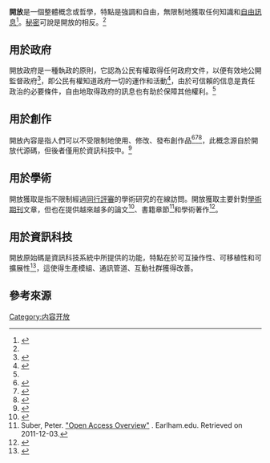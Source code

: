 {{for|個性上的開放|外向性與內向性}}
'''開放'''是一個整體概念或哲學，特點是強調{{link-en|透明度 (行為)|transparency (behavior)|透明度}}和自由，無限制地獲取任何知識和[[信息自由|自由訊息]]<ref name=Peters>{{cite web|last=Peters|first=Michael|title=The Idea of Openness: Open Education and Education for Openness|url=http://eepat.net/doku.php?id=open_education_and_education_for_openness|work=The Encyclopaedia of Educational Philosophy and Theory|accessdate=1 May 2014|deadurl=yes|archiveurl=https://archive.fo/20140501132743/http://eepat.net/doku.php?id=open_education_and_education_for_openness|archivedate=2014年5月1日}}</ref>。[[秘密|秘密]]可說是開放的相反。<ref name=Peters />

== 用於政府 ==
{{Main article|開放政府}}
開放政府是一種執政的原則，它認為公民有權取得任何政府文件，以便有效地公開監督政府<ref name="ruma">{{cite book |editor1-first=Daniel |editor1-last=Lathrop |editor2-first=Laurel |editor2-last=Ruma |title=Open Government: Transparency, Collaboration and Participation in Practice |publisher=O'Reilly Media |date=February 2010 |url=https://openlibrary.org/books/OL24435672M/Open_Government |isbn=978-0-596-80435-0 |access-date=2017-04-26 |archive-date=2020-08-19 |archive-url=https://web.archive.org/web/20200819204619/https://openlibrary.org/books/OL24435672M/Open_Government |dead-url=no }}</ref>，即公民有權知道政府一切的運作和活動<ref name="Birkinshaw">{{cite journal|last=Birkinshaw|first=Patrick|title=FREEDOM OF INFORMATION AND OPENNESS: FUNDAMENTAL HUMAN RIGHTS?|journal=Administrative Law Review|volume=58|issue=1|pages=177–218|url=http://web.b.ebscohost.com/ehost/detail?sid=ac4899af-cdac-4b67-8b67-d0f7951e70b3%40sessionmgr115&vid=1&hid=124&bdata=JnNpdGU9ZWhvc3QtbGl2ZQ%3d%3d#db=bth&AN=20477744&anchor=AN0020477744-10|accessdate=1 May 2014}}{{Dead link|date=2018年7月 |bot=InternetArchiveBot |fix-attempted=yes }}</ref>，由於可信賴的信息是責任政治的必要條件，自由地取得政府的訊息也有助於保障其他權利。<ref name = "Birkinshaw"/>

== 用於創作 ==
{{Main article|開放內容}}

開放內容是指人們可以不受限制地使用、修改、發布創作品<ref>{{cite web |url=http://freedomdefined.org/Definition |title=Definition of Free Cultural Works |accessdate=8 December 2011 |archive-date=2016-08-18 |archive-url=https://web.archive.org/web/20160818135549/http://freedomdefined.org/Definition |dead-url=no }}</ref><ref>{{cite web |url=https://www.gnu.org/philosophy/free-doc.html |title=Free Software and Free Manuals |accessdate=March 22, 2009 |last=Stallman |first=Richard |authorlink=Richard Stallman |date=November 13, 2008 |publisher=[[Free_Software_Foundation|Free Software Foundation]] |archive-date=2021-08-15 |archive-url=https://web.archive.org/web/20210815064923/https://www.gnu.org/philosophy/free-doc.html |dead-url=no }}</ref><ref name="grossman">{{Cite news| last = Grossman| first = Lev| title = New Free License to Cover Content Online| work = Netly News| accessdate = 2010-01-12| date = 1998-07-18| url = http://www.time.com/time/digital/daily/0,2822,621,00.html| archiveurl = https://web.archive.org/web/20000619122406/http://www.time.com/time/digital/daily/0%2C2822%2C621%2C00.html| archivedate = 2000-06-19| deadurl = yes}}</ref>，此概念源自於開放代源碼，但後者僅用於資訊科技中。<ref name="Open Content">{{cite web
| last = Wiley| first = David| title = Open Content| work = OpenContent.org| accessdate = 2012-04-17| year = 1998| url = http://www.opencontent.org/home.shtml| archiveurl = https://web.archive.org/web/19990128224600/http://www.opencontent.org/home.shtml| archivedate = 1999-01-28}}</ref>

== 用於學術 ==
{{Main article|開放獲取}}
開放獲取是指不限制經過[[同行評審|同行評審]]的學術研究的在線訪問。開放獲取主要針對[[學術期刊|學術期刊]]文章，但也在提供越來越多的論文<ref>{{cite journal|last=Schöpfel|first=Joachim|author2=Prost, Helene|title=Degrees of secrecy in an open environment. The case of electronic theses and dissertations|journal=ESSACHESS – Journal for Communication Studies|year=2013|volume=6|issue=2|url=http://www.essachess.com/index.php/jcs/article/view/214|issn=1775-352X|access-date=2017-04-26|archive-date=2014-01-01|archive-url=https://web.archive.org/web/20140101042356/http://www.essachess.com/index.php/jcs/article/view/214|dead-url=no}}</ref>、書籍章節<ref name="earlham.edu">Suber, Peter. [http://www.earlham.edu/~peters/fos/overview.htm "Open Access Overview"] {{Wayback|url=http://www.earlham.edu/~peters/fos/overview.htm |date=20070519103647 }}. Earlham.edu. Retrieved on 2011-12-03.</ref>和學術著作<ref>{{cite journal|journal=Library Journal|title=Directory of Open Access Books Goes Live|author=Meredith Schwartz|date=April 13, 2012|url=http://lj.libraryjournal.com/2012/04/academic-libraries/directory-of-open-access-books-goes-live/|access-date=2017-04-26|archive-date=2013-10-04|archive-url=https://web.archive.org/web/20131004231707/http://lj.libraryjournal.com/2012/04/academic-libraries/directory-of-open-access-books-goes-live/|dead-url=no}}</ref>。

== 用於資訊科技 ==
{{Main article|開放原始碼}}
開放原始碼是資訊科技系統中所提供的功能，特點在於可互操作性、可移植性和可擴展性<ref name="CPO">{{cite web|last1=Steven|first1=Vettermann|title=Code of Openness|url=http://www.prostep.org/en/cpo.html|website=CPO|publisher=ProSTEP iViP|accessdate=10 January 2017|archive-date=2018-11-06|archive-url=https://web.archive.org/web/20181106192117/https://www.prostep.org/en/cpo/|dead-url=no}}</ref>，這使得生產模組、通訊管道、互動社群獲得改善。

== 參考來源 ==
<references />

[[Category:内容开放|Category:内容开放]]